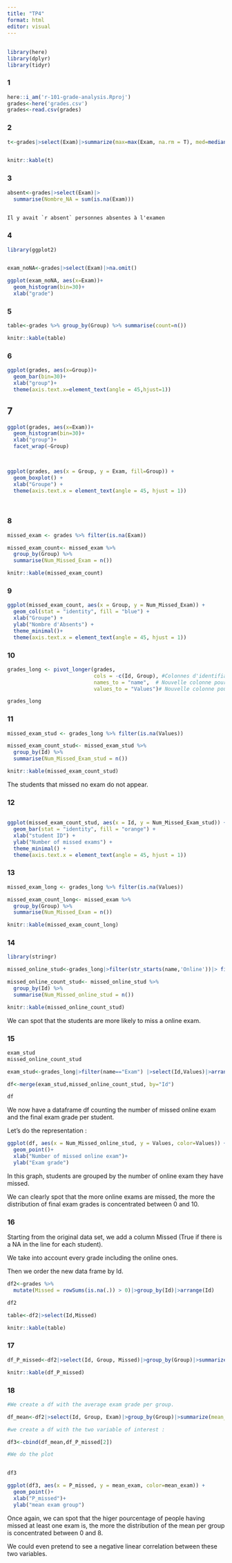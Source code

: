 ```yaml
---
title: "TP4"
format: html
editor: visual
---
```


## 

```r
library(here)
library(dplyr)
library(tidyr)
```

### 1

```r
here::i_am('r-101-grade-analysis.Rproj')
grades<-here('grades.csv')
grades<-read.csv(grades)

```

### 2

```r
t<-grades|>select(Exam)|>summarize(max=max(Exam, na.rm = T), med=median(Exam, na.rm = T), min=min(Exam,na.rm=T))


knitr::kable(t)


```

### 3

```r

absent<-grades|>select(Exam)|>
  summarise(Nombre_NA = sum(is.na(Exam)))
  


```

```         
Il y avait `r absent` personnes absentes à l'examen
```

### 4

```r

library(ggplot2)


exam_noNA<-grades|>select(Exam)|>na.omit()

ggplot(exam_noNA, aes(x=Exam))+
  geom_histogram(bin=30)+
  xlab("grade")

```

### 5

```r
table<-grades %>% group_by(Group) %>% summarise(count=n())

knitr::kable(table)
```

### 6

```r



ggplot(grades, aes(x=Group))+
  geom_bar(bin=30)+
  xlab("group")+
  theme(axis.text.x=element_text(angle = 45,hjust=1))
```

## 7

```r

ggplot(grades, aes(x=Exam))+
  geom_histogram(bin=30)+
  xlab("group")+
  facet_wrap(~Group)
  

```

```         
```

```r
ggplot(grades, aes(x = Group, y = Exam, fill=Group)) +
  geom_boxplot() +
  xlab("Groupe") +
  theme(axis.text.x = element_text(angle = 45, hjust = 1)) 
 
```

```r

```

### 8

```r

missed_exam <- grades %>% filter(is.na(Exam))

missed_exam_count<- missed_exam %>%
  group_by(Group) %>%
  summarise(Num_Missed_Exam = n())

knitr::kable(missed_exam_count)
```

### 9

```r
ggplot(missed_exam_count, aes(x = Group, y = Num_Missed_Exam)) +
  geom_col(stat = "identity", fill = "blue") +
  xlab("Groupe") +
  ylab("Nombre d'Absents") +
  theme_minimal()+
  theme(axis.text.x = element_text(angle = 45, hjust = 1))
```

### 10

```r

grades_long <- pivot_longer(grades, 
                            cols = -c(Id, Group), #Colonnes d'identifiants (non pivotées)
                            names_to = "name",  # Nouvelle colonne pour stocker les noms des colonnes pivotées
                            values_to = "Values")# Nouvelle colonne pour stocker les valeurs pivotées

grades_long
```

### 11

```r

missed_exam_stud <- grades_long %>% filter(is.na(Values))

missed_exam_count_stud<- missed_exam_stud %>%
  group_by(Id) %>%
  summarise(Num_Missed_Exam_stud = n())

knitr::kable(missed_exam_count_stud)

```

The students that missed no exam do not appear.

### 12

```         
```

```r
ggplot(missed_exam_count_stud, aes(x = Id, y = Num_Missed_Exam_stud)) +
  geom_bar(stat = "identity", fill = "orange") +
  xlab("student ID") +
  ylab("Number of missed exams") +
  theme_minimal() +
  theme(axis.text.x = element_text(angle = 45, hjust = 1))
```

### 13

```r

missed_exam_long <- grades_long %>% filter(is.na(Values))

missed_exam_count_long<- missed_exam %>%
  group_by(Group) %>%
  summarise(Num_Missed_Exam = n())

knitr::kable(missed_exam_count_long)
```

### 14

```r

library(stringr)

```

```r
missed_online_stud<-grades_long|>filter(str_starts(name,'Online'))|> filter(is.na(Values))

missed_online_count_stud<- missed_online_stud %>%
  group_by(Id) %>%
  summarise(Num_Missed_online_stud = n())

knitr::kable(missed_online_count_stud)


```

We can spot that the students are more likely to miss a online exam.

### 15

```r
exam_stud 
missed_online_count_stud
```

```r
exam_stud<-grades_long|>filter(name=="Exam") |>select(Id,Values)|>arrange(Id)#df avec les notes par étudiant triés par id croissant comme à la question précédente.

df<-merge(exam_stud,missed_online_count_stud, by="Id")

df

```

We now have a dataframe df counting the number of missed online exam and the final exam grade per student.

Let's do the representation :

```r

ggplot(df, aes(x = Num_Missed_online_stud, y = Values, color=Values)) +
  geom_point()+
  xlab("Number of missed online exam")+
  ylab("Exam grade")
```

In this graph, students are grouped by the number of online exam they have missed.

We can clearly spot that the more online exams are missed, the more the distribution of final exam grades is concentrated between 0 and 10.

### 16

Starting from the original data set, we add a column Missed (True if there is a NA in the line for each student).

We take into account every grade including the online ones.

Then we order the new data frame by Id.

```r
df2<-grades %>%
  mutate(Missed = rowSums(is.na(.)) > 0)|>group_by(Id)|>arrange(Id)

df2

table<-df2|>select(Id,Missed)

knitr::kable(table)

```

### 17

```r
df_P_missed<-df2|>select(Id, Group, Missed)|>group_by(Group)|>summarize(P_missed = mean(Missed == TRUE) * 100)

knitr::kable(df_P_missed)
```

### 18

```r


#We create a df with the average exam grade per group.

df_mean<-df2|>select(Id, Group, Exam)|>group_by(Group)|>summarize(mean_exam = mean(Exam, na.rm = TRUE))


```

```r

#we create a df with the two variable of interest :

df3<-cbind(df_mean,df_P_missed[2])

#We do the plot


df3

ggplot(df3, aes(x = P_missed, y = mean_exam, color=mean_exam)) +
  geom_point()+
  xlab("P_missed")+
  ylab("mean exam group")


```

Once again, we can spot that the higer pourcentage of people having missed at least one exam is, the more the distribution of the mean per group is concentrated between 0 and 8.

We could even pretend to see a negative linear correlation between these two variables.
